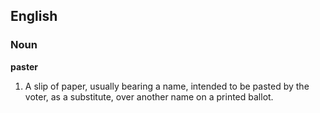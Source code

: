 ==English==

===Noun===

'''paster'''

#A slip of paper, usually bearing a name, intended to be pasted by the voter, as a substitute, over another name on a printed ballot.